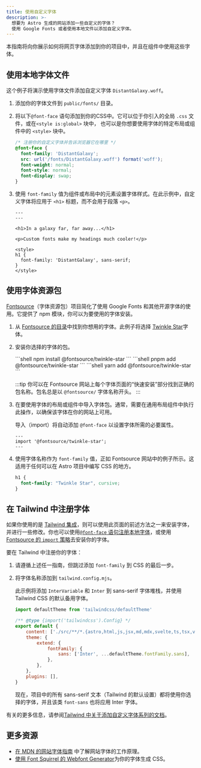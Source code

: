 ```yaml
---
title: 使用自定义字体
description: >-
  想要为 Astro 生成的网站添加一些自定义的字体？
  使用 Google Fonts 或者使用本地文件以添加自定义字体。
---
```




本指南将向你展示如何将网页字体添加到你的项目中，并且在组件中使用这些字体。

## 使用本地字体文件

这个例子将演示使用字体文件添加自定义字体 `DistantGalaxy.woff`。

1. 添加你的字体文件到 `public/fonts/` 目录。
1. 将以下`@font-face` 语句添加到你的CSS中。它可以位于你引入的全局 `.css` 文件，或在`<style is:global>` 块中， 也可以是你想要使用字体的特定布局或组件中的 `<style>` 块中。

    ```css
    /* 注册你的自定义字体并告诉浏览器它在哪里 */
    @font-face {
      font-family: 'DistantGalaxy';
      src: url('/fonts/DistantGalaxy.woff') format('woff');
      font-weight: normal;
      font-style: normal;
      font-display: swap;
    }
    ```

1. 使用 `font-family` 值为组件或布局中的元素设置字体样式。在此示例中，自定义字体将应用于 `<h1>` 标题，而不会用于段落 `<p>`。

    ```astro title="src/pages/example.astro" {9-11}
    ---
    ---

    <h1>In a galaxy far, far away...</h1>

    <p>Custom fonts make my headings much cooler!</p>

    <style>
    h1 {
      font-family: 'DistantGalaxy', sans-serif;
    }
    </style>
    ```

## 使用字体资源包

[Fontsource](https://fontsource.org/)（字体资源包）项目简化了使用 Google Fonts 和其他开源字体的使用。它提供了 npm 模块，你可以为要使用的字体安装。

1. 从 [Fontsource 的目录](https://fontsource.org)中找到你想用的字体。此例子将选择 [Twinkle Star](https://fontsource.org/fonts/twinkle-star)字体。
1. 安装你选择的字体的包。

    <PackageManagerTabs>
      <Fragment slot="npm">
      ```shell
      npm install @fontsource/twinkle-star
      ```
      </Fragment>
      <Fragment slot="pnpm">
      ```shell
      pnpm add @fontsource/twinkle-star
      ```
      </Fragment>
      <Fragment slot="yarn">
      ```shell
      yarn add @fontsource/twinkle-star
      ```
      </Fragment>
    </PackageManagerTabs>

    :::tip
    你可以在 Fontsource 网站上每个字体页面的“快速安装”部分找到正确的包名称。包名总是以 `@fontsource/` 字体名称开头。
    :::

1. 在要使用字体的布局或组件中导入字体包。通常，需要在通用布局组件中执行此操作，以确保该字体在你的网站上可用。

    导入（import）将自动添加 `@font-face` 以设置字体所需的必要属性。

    ```astro title="src/layouts/BaseLayout.astro"
    ---
    import '@fontsource/twinkle-star';
    ---
    ```

1. 使用字体名称作为 `font-family` 值，正如 Fontsource 网站中的例子所示。这适用于任何可以在 Astro 项目中编写 CSS 的地方。

    ```css
    h1 {
      font-family: "Twinkle Star", cursive;
    }
    ```

## 在 Tailwind 中注册字体

如果你使用的是 [Tailwind 集成](/zh-cn/guides/integrations-guide/tailwind/)，则可以使用此页面的前述方法之一来安装字体，并进行一些修改。你也可以使用[`@font-face` 语句注册本地字体](#使用本地字体文件)，或使用 [Fontsource 的 `import` 策略](#使用字体资源包)去安装你的字体。

要在 Tailwind 中注册你的字体：

1. 请遵循上述任一指南，但跳过添加 `font-family` 到 CSS 的最后一步。
1. 将字体名称添加到 `tailwind.config.mjs`。

    此示例将添加 `InterVariable` 和 `Inter` 到 sans-serif 字体堆栈，并使用 Tailwind CSS 的默认备用字体。

    ```js title="tailwind.config.mjs" ins={1,8-10}
    import defaultTheme from 'tailwindcss/defaultTheme'

    /** @type {import('tailwindcss').Config} */
    export default {
    	content: ['./src/**/*.{astro,html,js,jsx,md,mdx,svelte,ts,tsx,vue}'],
    	theme: {
    		extend: {
    			fontFamily: {
    				sans: ['Inter', ...defaultTheme.fontFamily.sans],
    			},
    		},
    	},
    	plugins: [],
    }
    ```

    现在，项目中的所有 sans-serif 文本（Tailwind 的默认设置）都将使用你选择的字体，并且该类 `font-sans` 也将应用 Inter 字体。

有关的更多信息，请参阅[Tailwind 中关于添加自定义字体系列的文档](https://tailwindcss.com/docs/font-family#using-custom-values)。

## 更多资源
- [在 MDN 的网站字体指南](https://developer.mozilla.org/en-US/docs/Learn/CSS/Styling_text/Web_fonts) 中了解网站字体的工作原理。
- [使用 Font Squirrel 的 Webfont Generator](https://www.fontsquirrel.com/tools/webfont-generator)为你的字体生成 CSS。

